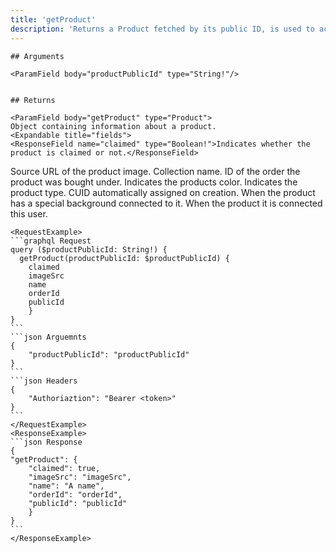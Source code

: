 ```yaml
---
title: 'getProduct'
description: 'Returns a Product fetched by its public ID, is used to access the user information from the site displayed after scanning a Product QR code.'
---
```

    
    ## Arguments
    
    <ParamField body="productPublicId" type="String!"/> 

    
    ## Returns

    <ParamField body="getProduct" type="Product">
    Object containing information about a product.
    <Expandable title="fields">
    <ResponseField name="claimed" type="Boolean!">Indicates whether the product is claimed or not.</ResponseField>
<ResponseField name="imageSrc" type="String">Source URL of the product image.</ResponseField>
<ResponseField name="name" type="String!">Collection name.</ResponseField>
<ResponseField name="orderId" type="String!">ID of the order the product was bought under.</ResponseField>
<ResponseField name="productColor" type="Color!">Indicates the products color.</ResponseField>
<ResponseField name="productType" type="Type!">Indicates the product type.</ResponseField>
<ResponseField name="publicId" type="String!">CUID automatically assigned on creation.</ResponseField>
<ResponseField name="specialBackground" type="Background">When the product has a special background connected to it.</ResponseField>
<ResponseField name="user" type="ProductUser">When the product it is connected this user.</ResponseField>
    </Expandable>
    </ParamField>
    
    <RequestExample>
    ```graphql Request
    query ($productPublicId: String!) {
      getProduct(productPublicId: $productPublicId) {
        claimed
		imageSrc
		name
		orderId
		publicId  
        }
    }
    ```
    ```json Arguemnts
    {
        "productPublicId": "productPublicId"
    }
    ```
    ```json Headers
    {
        "Authoriaztion": "Bearer <token>"
    }
    ```
    </RequestExample>
    <ResponseExample>
    ```json Response
    {
    "getProduct": {
        "claimed": true,
        "imageSrc": "imageSrc",
        "name": "A name",
        "orderId": "orderId",
        "publicId": "publicId"
        }
    }
    ```
    </ResponseExample>
    